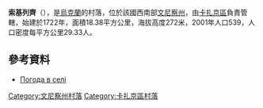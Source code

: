 {{coord|49|41|0|N|28|52|32|E|scale:30000|display=title}}

'''索基列齊'''（{{lang-uk|Сокілець}}），是[[烏克蘭|烏克蘭]]的村落，位於該國西南部[[文尼察州|文尼察州]]，由[[卡扎京區|卡扎京區]]負責管轄，始建於1722年，面積18.38平方公里，海拔高度272米，2001年人口539，人口密度每平方公里29.33人。

==參考資料==
* [http://weather.in.ua/ua/vinnickaja/24369 Погода в селі] {{Wayback|url=http://weather.in.ua/ua/vinnickaja/24369 |date=20160305074934 }}

[[Category:文尼察州村落|Category:文尼察州村落]]
[[Category:卡扎京區村落|Category:卡扎京區村落]]


{{Vinnytsia-geo-stub}}